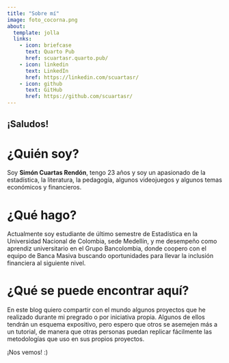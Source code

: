 ```yaml
---
title: "Sobre mí"
image: foto_cocorna.png
about:
  template: jolla
  links:
    - icon: briefcase
      text: Quarto Pub
      href: scuartasr.quarto.pub/
    - icon: linkedin
      text: LinkedIn
      href: https://linkedin.com/scuartasr/
    - icon: github
      text: GitHub
      href: https://github.com/scuartasr/
---
```


## ¡Saludos!

# ¿Quién soy?

Soy **Simón Cuartas Rendón**, tengo 23 años y soy un apasionado de la estadística, la literatura, la pedagogía, algunos videojuegos y algunos temas económicos y financieros.

# ¿Qué hago?

Actualmente soy estudiante de último semestre de Estadística en la Universidad Nacional de Colombia, sede Medellín, y me desempeño como aprendiz universitario en el Grupo Bancolombia, donde coopero con el equipo de Banca Masiva buscando oportunidades para llevar la inclusión financiera al siguiente nivel.

# ¿Qué se puede encontrar aquí?

En este blog quiero compartir con el mundo algunos proyectos que he realizado durante mi pregrado o por iniciativa propia. Algunos de ellos tendrán un esquema expositivo, pero espero que otros se asemejen más a un tutorial, de manera que otras personas puedan replicar fácilmente las metodologías que uso en sus propios proyectos.

¡Nos vemos! :)
